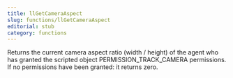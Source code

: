 ```yaml
---
title: llGetCameraAspect
slug: functions/llGetCameraAspect
editorial: stub
category: functions
---
```


<LSLFunction
	name="llGetCameraAspect"
	returnType="float"
/>

Returns the current camera aspect ratio (width / height) of the agent who has granted the scripted object PERMISSION_TRACK_CAMERA permissions. If no permissions have been granted: it returns zero.
